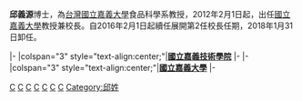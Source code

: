 {{Infobox_officeholder
| name = 
| image name = 
| order= <!-- 注释出：[[File:NCYU.svg|20px]] -->[[國立嘉義大學|國立嘉義大學]] 第5、6任 校長
| term_start = 2012年2月1日
| term_end = 2018年1月31日
| predecessor = [[李明仁|李明仁]]
| successor = [[艾群|艾群]]
| order1= [[國立嘉義技術學院|國立嘉義技術學院]] 第10任 校長 (代理)
| term_start1 = 1999年12月18日
| term_end1 = 2000年1月31日
| predecessor1 = [[胡懋麟|胡懋麟]]
| successor1 = 改制大學末任
| period = 
| Sex = 男
| Native place = {{TWN}}[[新竹|新竹]]
| date of birth = 1952年
| party = 
| place of birth =
| educate = 
*[[新竹中學|新竹中學]]
*[[國立中興大學|國立中興大學]] 土壤學系學士(民國64年)
*[[國立臺灣大學|國立臺灣大學]] 農業化學研究所碩士(66年)
*[[美國|美國]][[喬治亞大學|喬治亞大學]] 食品科學系博士(74年)
| past = 
*[[嘉義市|嘉義市]][[國立嘉義大學|國立嘉義大學]] [[校長|校長]] (2012/2/1-2018/1/31 )
*[[嘉義市|嘉義市]][[國立嘉義農專|國立嘉義農專]]/[[國立嘉義技術學院|國立嘉義技術學院]]/[[國立嘉義大學|國立嘉義大學]] [[講師|講師]]/[[副教授|副教授]]/[[教授|教授]] 35年
*[[嘉義市|嘉義市]][[國立嘉義農專|國立嘉義農專]] 食品加工科/食品工業科 [[主任|主任]] 6年
*[[嘉義市|嘉義市]][[國立嘉義農專|國立嘉義農專]]/[[國立嘉義技術學院|國立嘉義技術學院]] [[訓導主任|訓導主任]]/[[學務長|學務長]] 6年
*[[嘉義市|嘉義市]][[國立嘉義技術學院|國立嘉義技術學院]]/[[國立嘉義大學|國立嘉義大學]] [[教務長|教務長]] 6.5年
*[[嘉義市|嘉義市]][[國立嘉義大學|國立嘉義大學]] [[國立嘉義大學生命科學院|生命科學院]] [[院長|院長]] 6年
*[[嘉義市|嘉義市]][[國立嘉義技術學院|國立嘉義技術學院]] 代理[[校長|校長]]
*[[嘉義市|嘉義市]][[國立嘉義大學|國立嘉義大學]]籌備處 [[教務組|教務組]][[組長|組長]]
*[[日本|日本]][[富山大學|富山大學]]和漢醫藥綜合研究所訪問研究
*曾任[[考試院|考試院]]典試委員、[[國科會|國科會]]生物處諮議委員、[[衛生署|衛生署]]食品衛生安全與營養諮議委員、[[國實院|國實院]]國家實驗動物中心]}諮議委員、[[中華民國經濟部|經濟部]]技術處SBIR審查委員、大學校院校務及院系所評鑑委員等。
}}

'''邱義源'''{{BD|1952年||||}}博士，為[[台灣|台灣]][[國立嘉義大學|國立嘉義大學]]食品科學系教授，2012年2月1日起，出任[[國立嘉義大學|國立嘉義大學]]教授兼校長。自2016年2月1日起續任展開第2任校長任期，2018年1月31日卸任。

{{start box}}
{{s-edu}}
|-
|colspan="3" style="text-align:center;"|'''[[國立嘉義農業專科學校|國立嘉義技術學院]]'''
|-
{{s-before|[[胡懋麟|胡懋麟]]}}
{{s-title|[[國立嘉義農業專科學校|國立嘉義技術學院]]校長|1999年12月18日－2000年1月31日}}
{{s-after|改制大學末任}}
|-
|colspan="3" style="text-align:center;"|'''[[國立嘉義大學|國立嘉義大學]]'''
|-
{{s-before|[[李明仁|李明仁]]}}
{{s-title|[[國立嘉義大學|國立嘉義大學]]校長|2012年2月1日－2018年1月31日}}
{{s-after|[[艾群|艾群]]}}{{end box}}

[[Category:國立嘉義大學校長|C]]
[[Category:國立嘉義大學教授|C]]
[[Category:國立新竹高級中學校友|C]]
[[Category:國立中興大學校友|C]]
[[Category:國立臺灣大學生物資源暨農學院校友|C]]
[[Category:喬治亞大學校友|C]]
[[Category:新竹人|C]]
[[Category:邱姓|Category:邱姓]]